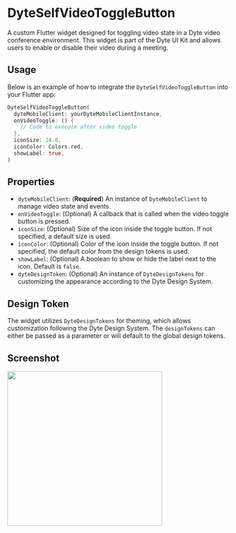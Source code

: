 # DyteSelfVideoToggleButton

A custom Flutter widget designed for toggling video state in a Dyte video conference environment. This widget is part of the Dyte UI Kit and allows users to enable or disable their video during a meeting.

## Usage

Below is an example of how to integrate the `DyteSelfVideoToggleButton` into your Flutter app:

```dart
DyteSelfVideoToggleButton(
  dyteMobileClient: yourDyteMobileClientInstance,
  onVideoToggle: () {
    // Code to execute after video toggle
  },
  iconSize: 24.0,
  iconColor: Colors.red,
  showLabel: true,
)
```

## Properties

- `dyteMobileClient`: (**Required**) An instance of `DyteMobileClient` to manage video state and events.
- `onVideoToggle`: (Optional) A callback that is called when the video toggle button is pressed.
- `iconSize`: (Optional) Size of the icon inside the toggle button. If not specified, a default size is used.
- `iconColor`: (Optional) Color of the icon inside the toggle button. If not specified, the default color from the design tokens is used.
- `showLabel`: (Optional) A boolean to show or hide the label next to the icon. Default is `false`.
- `dyteDesignToken`: (Optional) An instance of `DyteDesignTokens` for customizing the appearance according to the Dyte Design System.

## Design Token

The widget utilizes `DyteDesignTokens` for theming, which allows customization following the Dyte Design System. The `designTokens` can either be passed as a parameter or will default to the global design tokens.


## Screenshot

<img src="/static/mobile/flutter/flutter-self-video-toggle.png" width="350px"/>